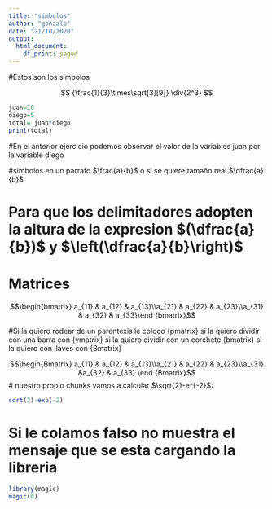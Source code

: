 ```yaml
---
title: "simbolos"
author: "gonzalo"
date: "21/10/2020"
output:
  html_document:
    df_print: paged
---
```


#Estos son los simbolos 
 
 $$  
{\frac{1}{3}\times\sqrt[3][9]}
\div{2^3}
$$
```r
juan=10
diego=5
total= juan*diego
print(total)

```

#En el anterior ejercicio podemos observar el valor de la variables juan por la variable diego

#simbolos en un parrafo $\frac{a}{b}$ o si se quiere tamaño real $\dfrac{a}{b}$

# Para que los delimitadores adopten la altura de la expresion $(\dfrac{a}{b})$ y $\left(\dfrac{a}{b}\right)$

# Matrices
$$\begin{bmatrix} a_{11} & a_{12} & a_{13}\\a_{21} & a_{22} & a_{23}\\a_{31} & a_{32} & a_{33}\end {bmatrix}$$

#Si la quiero rodear de un parentexis le coloco {pmatrix} si la quiero dividir con una barra con {vmatrix} si la quiero dividir con un corchete {bmatrix} si la quiero con llaves con {Bmatrix}

$$\begin{Bmatrix} a_{11} & a_{12} & a_{13}\\a_{21} & a_{22} & a_{23}\\a_{31} &a_{32} & a_{33} \end {Bmatrix}$$
# nuestro propio chunks
vamos a calcular $\sqrt{2}-e^{-2}$:

```r
sqrt(2)-exp(-2)

```

# Si le colamos falso no muestra el mensaje que se esta cargando la libreria  
```r
library(magic)
magic(6)

```


